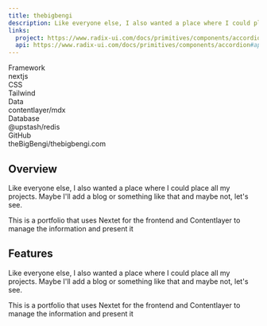 ```yaml
---
title: thebigbengi
description: Like everyone else, I also wanted a place where I could place all my projects. Maybe I'll add a blog or something like that and maybe not, let's see. This is a portfolio that uses Nextet for the frontend and Contentlayer to manage the information and present it.
links:
  project: https://www.radix-ui.com/docs/primitives/components/accordion
  api: https://www.radix-ui.com/docs/primitives/components/accordion#api-reference
---
```


<div className=' w-full border px-8 py-8  text-sm rounded-md text-muted-foreground'>
  <div className=' w-full  px-8 py-12  '>
    <div className='flex items-center justify-between text-zinc-700 py-4 px-2 border-b'>
      <div className='font-sans font-semibold text-zinc-700'>Framework</div>
      <div className='font-mono'>nextjs</div>
    </div>
    <div className='flex items-center justify-between py-4 px-2  border-b'>
      <div className='font-sans font-semibold text-zinc-700'>CSS</div>
      <div className='font-mono'>Tailwind</div>
    </div>
    <div className='flex items-center justify-between py-4 px-2  border-b'>
      <div className='font-sans font-semibold text-zinc-700'>Data</div>
      <div className='font-mono'>contentlayer/mdx</div>
    </div>
    <div className='flex items-center justify-between py-4 px-2   border-b'>
      <div className='font-sans font-semibold text-zinc-700'>Database</div>
      <div className='font-mono'>@upstash/redis</div>
    </div>
    <div className='flex items-center justify-between py-4 px-2  '>
      <div className='font-sans font-semibold text-zinc-700'>GitHub</div>
      <div className='font-mono'>theBigBengi/thebigbengi.com</div>
    </div>
  </div>
</div>

## Overview

Like everyone else, I also wanted a place where I could place all my projects. Maybe I'll add a blog or something like that and maybe not, let's see.

This is a portfolio that uses Nextet for the frontend and Contentlayer to manage the information and present it

## Features

Like everyone else, I also wanted a place where I could place all my projects. Maybe I'll add a blog or something like that and maybe not, let's see.

This is a portfolio that uses Nextet for the frontend and Contentlayer to manage the information and present it
